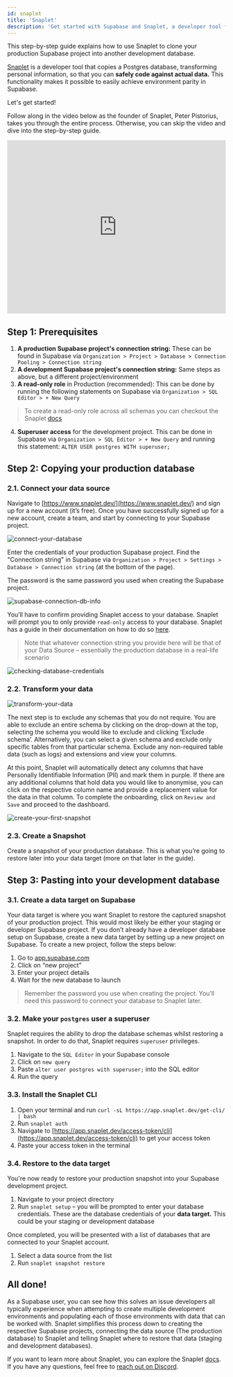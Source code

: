 ```yaml
---
id: snaplet
title: 'Snaplet'
description: 'Get started with Supabase and Snaplet, a developer tool for working with safe, versioned, up-to-date production-like data'
---
```


This step-by-step guide explains how to use Snaplet to clone your production Supabase project into another development database.

[Snaplet](https://snaplet.dev/) is a developer tool that copies a Postgres database, transforming personal information, so that you can **safely code against actual data.** This functionality makes it possible to easily achieve environment parity in Supabase.

Let's get started!

Follow along in the video below as the founder of Snaplet, Peter Pistorius, takes you through the entire process. Otherwise, you can skip the video and dive into the step-by-step guide.

<div className="video-container">
  <iframe
    src="https://www.youtube.com/embed/oPtMMhdhEP4?rel=0"
    frameborder="0"
    allow="accelerometer; autoplay; encrypted-media; gyroscope; picture-in-picture; modestbranding; showinfo=0"
    allowfullscreen
    width="100%"
    height="400px"
  ></iframe>
</div>

## Step 1: Prerequisites

1. **A production Supabase project's connection string:** These can be found in Supabase via `Organization > Project > Database > Connection Pooling > Connection string`
2. **A development Supabase project's connection string:** Same steps as above, but a different project/environment
3. **A read-only role** in Production (recommended): This can be done by running the following statements on Supabase via `Organization > SQL Editor > + New Query`

> To create a read-only role across all schemas you can checkout the Snaplet [docs](https://docs.snaplet.dev/postgresql/create-read-only-role)

4. **Superuser access** for the development project. This can be done in Supabase via `Organization > SQL Editor > + New Query` and running this statement:
   `ALTER USER postgres WITH superuser;`

## Step 2: Copying your production database

### 2.1. Connect your data source

Navigate to [https://www.snaplet.dev/](https://www.snaplet.dev/) and sign up for a new account (it’s free). Once you have successfully signed up for a new account, create a team, and start by connecting to your Supabase project.

![connect-your-database](/docs/img/guides/integrations/snaplet/connect-your-database.png)

Enter the credentials of your production Supabase project. Find the "Connection string" in Supabase via `Organization > Project > Settings > Database > Connection string` (at the bottom of the page).

The password is the same password you used when creating the Supabase project.

![supabase-connection-db-info](/docs/img/guides/integrations/snaplet/supabase-connection-db-info.png)

You’ll have to confirm providing Snaplet access to your database. Snaplet will prompt you to only provide `read-only` access to your database. Snaplet has a guide in their documentation on how to do so [here](https://docs.snaplet.dev/postgresql/create-read-only-role).

> Note that whatever connection string you provide here will be that of your Data Source – essentially the production database in a real-life scenario

![checking-database-credentials](/docs/img/guides/integrations/snaplet/checking-database-credentials.png)

### 2.2. Transform your data

![transform-your-data](/docs/img/guides/integrations/snaplet/transform-your-data.png)

The next step is to exclude any schemas that you do not require. You are able to exclude an entire schema by clicking on the drop-down at the top, selecting the schema you would like to exclude and clicking ‘Exclude schema’. Alternatively, you can select a given schema and exclude only specific tables from that particular schema. Exclude any non-required table data (such as logs) and extensions and view your columns.

At this point, Snaplet will automatically detect any columns that have Personally Identifiable Information (PII) and mark them in purple. If there are any additional columns that hold data you would like to anonymise, you can click on the respective column name and provide a replacement value for the data in that column. To complete the onboarding, click on `Review and Save` and proceed to the dashboard.

![create-your-first-snapshot](/docs/img/guides/integrations/snaplet/create-your-first-snapshot.png)

### 2.3. Create a Snapshot

Create a snapshot of your production database. This is what you’re going to restore later into your data target (more on that later in the guide).

## Step 3: Pasting into your development database

### 3.1. Create a data target on Supabase

Your data target is where you want Snaplet to restore the captured snapshot of your production project. This would most likely be either your staging or developer Supabase project. If you don’t already have a developer database setup on Supabase, create a new data target by setting up a new project on Supabase. To create a new project, follow the steps below:

1. Go to [app.supabase.com](https://app.supabase.com/)
2. Click on “new project”
3. Enter your project details
4. Wait for the new database to launch

> Remember the password you use when creating the project. You’ll need this password to connect your database to Snaplet later.

### 3.2. Make your `postgres` user a superuser

Snaplet requires the ability to drop the database schemas whilst restoring a snapshot. In order to do that, Snaplet requires `superuser` privileges.

1. Navigate to the `SQL Editor` in your Supabase console
2. Click on `new query`
3. Paste `alter user postgres with superuser;` into the SQL editor
4. Run the query

### 3.3. Install the Snaplet CLI

1. Open your terminal and run `curl -sL https://app.snaplet.dev/get-cli/ | bash`
2. Run `snaplet auth`
3. Navigate to [https://app.snaplet.dev/access-token/cli](https://app.snaplet.dev/access-token/cli) to get your access token
4. Paste your access token in the terminal

### 3.4. Restore to the data target

You're now ready to restore your production snapshot into your Supabase development project.

1. Navigate to your project directory
2. Run `snaplet setup` – you will be prompted to enter your database credentials. These are the database credentials of your **data target.** This could be your staging or development database

Once completed, you will be presented with a list of databases that are connected to your Snaplet account.

1. Select a data source from the list
2. Run `snaplet snapshot restore`

## All done!

As a Supabase user, you can see how this solves an issue developers all typically experience when attempting to create multiple development environments and populating each of those environments with data that can be worked with. Snaplet simplifies this process down to creating the respective Supabase projects, connecting the data source (The production database) to Snaplet and telling Snaplet where to restore that data (staging and development databases).

If you want to learn more about Snaplet, you can explore the Snaplet [docs](https://docs.snaplet.dev/). If you have any questions, feel free to [reach out on Discord](https://discord.com/invite/6HUuajc866).
